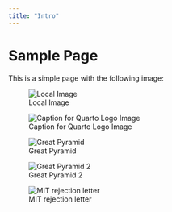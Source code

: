 ```yaml
---
title: "Intro"
---
```


# Sample Page

This is a simple page with the following image:


![Local Image](sampleImage.jpg)

![Caption for Quarto Logo Image](https://quarto.org/quarto.png)

![Great Pyramid](https://sat02pap004files.storage.live.com/y4m52ot143vPFNPo0C4wwvFwbWGJz9PYvIxAv3aPcZV9KHpimnZ2ErrEafT22gFuFM3lP-nJYiGpwzfq1wJ2X-kPIroYIPqhzYm01Hx6B4x40cPkesS9FVXJvFfkj9mtdBGFOhl1WVJd0xushOybTa9GTYsn-tKZCn7T0IAHSplCK-VBGhncjA-D09aJ-fJ8Ldq?width=256&height=192&cropmode=none&please_make_it=.jpg)


![Great Pyramid 2](https://sat02pap004files.storage.live.com/y4m52ot143vPFNPo0C4wwvFwbWGJz9PYvIxAv3aPcZV9KHpimnZ2ErrEafT22gFuFM3lP-nJYiGpwzfq1wJ2X-kPIroYIPqhzYm01Hx6B4x40cPkesS9FVXJvFfkj9mtdBGFOhl1WVJd0xushOybTa9GTYsn-tKZCn7T0IAHSplCK-VBGhncjA-D09aJ-fJ8Ldq?width=256&height=192&cropmode=none&please_make_it=.jpg)

![MIT rejection letter](https://sat02pap004files.storage.live.com/y4mieQDNvBnIKGE8ex4RgTqX2DgmDBMbsANinitAUkqq67LqJisrjSZSzNplWTVy69sBnAu8sVurrzgJc2yJ0L-VW_ENTkfEv0sFHClB3bBVwCyhIz8zFLk-yxEXKX8ZZhWPZB-ZHfSZwFAE5UeK7nP6F3NoY7shM80OUOo3Qvvy_exGDoWR1Wt5fFZdaQZCOmV?width=640&height=812&cropmode=none?no.jpg)









